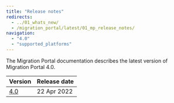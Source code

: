 ```yaml
---
title: "Release notes"
redirects:
  - ../01_whats_new/
  - /migration_portal/latest/01_mp_release_notes/
navigation: 
  - "4.0"
  - "supported_platforms"
---
```


The Migration Portal documentation describes the latest version of Migration Portal 4.0. 

| Version | Release date | 
| ------- | ------------ | 
| [4.0](4.0) | 22 Apr 2022  |